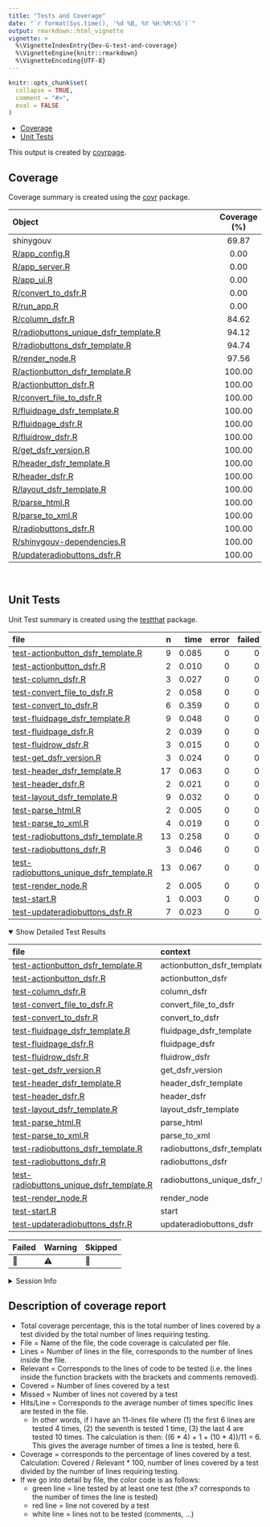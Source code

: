 ```yaml
---
title: "Tests and Coverage"
date: "`r format(Sys.time(), '%d %B, %Y %H:%M:%S')`"
output: rmarkdown::html_vignette
vignette: >
  %\VignetteIndexEntry{Dev-G-test-and-coverage}
  %\VignetteEngine{knitr::rmarkdown}
  %\VignetteEncoding{UTF-8}
---
```

  
```r
knitr::opts_chunk$set(
  collapse = TRUE,
  comment = "#>",
  eval = FALSE
)
```

<!--- Placeholder for tests/README.md Do Not Edit--->
-   <a href="#coverage" id="toc-coverage">Coverage</a>
-   <a href="#unit-tests" id="toc-unit-tests">Unit Tests</a>

This output is created by
[covrpage](https://github.com/yonicd/covrpage).

## Coverage

Coverage summary is created using the
[covr](https://github.com/r-lib/covr) package.

| Object                                                                            | Coverage (%) |
|:----------------------------------------------------------------------------------|:------------:|
| shinygouv                                                                         |    69.87     |
| [R/app_config.R](https://github.com/spyrales/shinygouv/blob/deliverables-0.0.1/R/app_config.R)                                               |     0.00     |
| [R/app_server.R](https://github.com/spyrales/shinygouv/blob/deliverables-0.0.1/R/app_server.R)                                               |     0.00     |
| [R/app_ui.R](https://github.com/spyrales/shinygouv/blob/deliverables-0.0.1/R/app_ui.R)                                                       |     0.00     |
| [R/convert_to_dsfr.R](https://github.com/spyrales/shinygouv/blob/deliverables-0.0.1/R/convert_to_dsfr.R)                                     |     0.00     |
| [R/run_app.R](https://github.com/spyrales/shinygouv/blob/deliverables-0.0.1/R/run_app.R)                                                     |     0.00     |
| [R/column_dsfr.R](https://github.com/spyrales/shinygouv/blob/deliverables-0.0.1/R/column_dsfr.R)                                             |    84.62     |
| [R/radiobuttons_unique_dsfr_template.R](https://github.com/spyrales/shinygouv/blob/deliverables-0.0.1/R/radiobuttons_unique_dsfr_template.R) |    94.12     |
| [R/radiobuttons_dsfr_template.R](https://github.com/spyrales/shinygouv/blob/deliverables-0.0.1/R/radiobuttons_dsfr_template.R)               |    94.74     |
| [R/render_node.R](https://github.com/spyrales/shinygouv/blob/deliverables-0.0.1/R/render_node.R)                                             |    97.56     |
| [R/actionbutton_dsfr_template.R](https://github.com/spyrales/shinygouv/blob/deliverables-0.0.1/R/actionbutton_dsfr_template.R)               |    100.00    |
| [R/actionbutton_dsfr.R](https://github.com/spyrales/shinygouv/blob/deliverables-0.0.1/R/actionbutton_dsfr.R)                                 |    100.00    |
| [R/convert_file_to_dsfr.R](https://github.com/spyrales/shinygouv/blob/deliverables-0.0.1/R/convert_file_to_dsfr.R)                           |    100.00    |
| [R/fluidpage_dsfr_template.R](https://github.com/spyrales/shinygouv/blob/deliverables-0.0.1/R/fluidpage_dsfr_template.R)                     |    100.00    |
| [R/fluidpage_dsfr.R](https://github.com/spyrales/shinygouv/blob/deliverables-0.0.1/R/fluidpage_dsfr.R)                                       |    100.00    |
| [R/fluidrow_dsfr.R](https://github.com/spyrales/shinygouv/blob/deliverables-0.0.1/R/fluidrow_dsfr.R)                                         |    100.00    |
| [R/get_dsfr_version.R](https://github.com/spyrales/shinygouv/blob/deliverables-0.0.1/R/get_dsfr_version.R)                                   |    100.00    |
| [R/header_dsfr_template.R](https://github.com/spyrales/shinygouv/blob/deliverables-0.0.1/R/header_dsfr_template.R)                           |    100.00    |
| [R/header_dsfr.R](https://github.com/spyrales/shinygouv/blob/deliverables-0.0.1/R/header_dsfr.R)                                             |    100.00    |
| [R/layout_dsfr_template.R](https://github.com/spyrales/shinygouv/blob/deliverables-0.0.1/R/layout_dsfr_template.R)                           |    100.00    |
| [R/parse_html.R](https://github.com/spyrales/shinygouv/blob/deliverables-0.0.1/R/parse_html.R)                                               |    100.00    |
| [R/parse_to_xml.R](https://github.com/spyrales/shinygouv/blob/deliverables-0.0.1/R/parse_to_xml.R)                                           |    100.00    |
| [R/radiobuttons_dsfr.R](https://github.com/spyrales/shinygouv/blob/deliverables-0.0.1/R/radiobuttons_dsfr.R)                                 |    100.00    |
| [R/shinygouv-dependencies.R](https://github.com/spyrales/shinygouv/blob/deliverables-0.0.1/R/shinygouv-dependencies.R)                       |    100.00    |
| [R/updateradiobuttons_dsfr.R](https://github.com/spyrales/shinygouv/blob/deliverables-0.0.1/R/updateradiobuttons_dsfr.R)                     |    100.00    |

<br>

## Unit Tests

Unit Test summary is created using the
[testthat](https://github.com/r-lib/testthat) package.

| file                                                                                          |   n |  time | error | failed | skipped | warning | icon |
|:----------------------------------------------------------------------------------------------|----:|------:|------:|-------:|--------:|--------:|:-----|
| [test-actionbutton_dsfr_template.R](https://github.com/spyrales/shinygouv/blob/deliverables-0.0.1/tests/testthat/test-actionbutton_dsfr_template.R)               |   9 | 0.085 |     0 |      0 |       0 |       0 |      |
| [test-actionbutton_dsfr.R](https://github.com/spyrales/shinygouv/blob/deliverables-0.0.1/tests/testthat/test-actionbutton_dsfr.R)                                 |   2 | 0.010 |     0 |      0 |       0 |       0 |      |
| [test-column_dsfr.R](https://github.com/spyrales/shinygouv/blob/deliverables-0.0.1/tests/testthat/test-column_dsfr.R)                                             |   3 | 0.027 |     0 |      0 |       0 |       0 |      |
| [test-convert_file_to_dsfr.R](https://github.com/spyrales/shinygouv/blob/deliverables-0.0.1/tests/testthat/test-convert_file_to_dsfr.R)                           |   2 | 0.058 |     0 |      0 |       0 |       0 |      |
| [test-convert_to_dsfr.R](https://github.com/spyrales/shinygouv/blob/deliverables-0.0.1/tests/testthat/test-convert_to_dsfr.R)                                     |   6 | 0.359 |     0 |      0 |       0 |       1 | ⚠️   |
| [test-fluidpage_dsfr_template.R](https://github.com/spyrales/shinygouv/blob/deliverables-0.0.1/tests/testthat/test-fluidpage_dsfr_template.R)                     |   9 | 0.048 |     0 |      0 |       0 |       0 |      |
| [test-fluidpage_dsfr.R](https://github.com/spyrales/shinygouv/blob/deliverables-0.0.1/tests/testthat/test-fluidpage_dsfr.R)                                       |   2 | 0.039 |     0 |      0 |       0 |       0 |      |
| [test-fluidrow_dsfr.R](https://github.com/spyrales/shinygouv/blob/deliverables-0.0.1/tests/testthat/test-fluidrow_dsfr.R)                                         |   3 | 0.015 |     0 |      0 |       0 |       0 |      |
| [test-get_dsfr_version.R](https://github.com/spyrales/shinygouv/blob/deliverables-0.0.1/tests/testthat/test-get_dsfr_version.R)                                   |   3 | 0.024 |     0 |      0 |       0 |       0 |      |
| [test-header_dsfr_template.R](https://github.com/spyrales/shinygouv/blob/deliverables-0.0.1/tests/testthat/test-header_dsfr_template.R)                           |  17 | 0.063 |     0 |      0 |       0 |       0 |      |
| [test-header_dsfr.R](https://github.com/spyrales/shinygouv/blob/deliverables-0.0.1/tests/testthat/test-header_dsfr.R)                                             |   2 | 0.021 |     0 |      0 |       0 |       0 |      |
| [test-layout_dsfr_template.R](https://github.com/spyrales/shinygouv/blob/deliverables-0.0.1/tests/testthat/test-layout_dsfr_template.R)                           |   9 | 0.032 |     0 |      0 |       0 |       0 |      |
| [test-parse_html.R](https://github.com/spyrales/shinygouv/blob/deliverables-0.0.1/tests/testthat/test-parse_html.R)                                               |   2 | 0.005 |     0 |      0 |       0 |       0 |      |
| [test-parse_to_xml.R](https://github.com/spyrales/shinygouv/blob/deliverables-0.0.1/tests/testthat/test-parse_to_xml.R)                                           |   4 | 0.019 |     0 |      0 |       0 |       0 |      |
| [test-radiobuttons_dsfr_template.R](https://github.com/spyrales/shinygouv/blob/deliverables-0.0.1/tests/testthat/test-radiobuttons_dsfr_template.R)               |  13 | 0.258 |     0 |      0 |       0 |       0 |      |
| [test-radiobuttons_dsfr.R](https://github.com/spyrales/shinygouv/blob/deliverables-0.0.1/tests/testthat/test-radiobuttons_dsfr.R)                                 |   3 | 0.046 |     0 |      0 |       0 |       0 |      |
| [test-radiobuttons_unique_dsfr_template.R](https://github.com/spyrales/shinygouv/blob/deliverables-0.0.1/tests/testthat/test-radiobuttons_unique_dsfr_template.R) |  13 | 0.067 |     0 |      0 |       0 |       0 |      |
| [test-render_node.R](https://github.com/spyrales/shinygouv/blob/deliverables-0.0.1/tests/testthat/test-render_node.R)                                             |   2 | 0.005 |     0 |      0 |       0 |       0 |      |
| [test-start.R](https://github.com/spyrales/shinygouv/blob/deliverables-0.0.1/tests/testthat/test-start.R)                                                         |   1 | 0.003 |     0 |      0 |       0 |       0 |      |
| [test-updateradiobuttons_dsfr.R](https://github.com/spyrales/shinygouv/blob/deliverables-0.0.1/tests/testthat/test-updateradiobuttons_dsfr.R)                     |   7 | 0.023 |     0 |      0 |       0 |       0 |      |

<details open>
<summary>
Show Detailed Test Results
</summary>

| file                                                                                             | context                           | test                                    | status  |   n |  time | icon |
|:-------------------------------------------------------------------------------------------------|:----------------------------------|:----------------------------------------|:--------|----:|------:|:-----|
| [test-actionbutton_dsfr_template.R](https://github.com/spyrales/shinygouv/blob/deliverables-0.0.1/tests/testthat/test-actionbutton_dsfr_template.R#L4)               | actionbutton_dsfr_template        | actionButton_dsfr_template works        | PASS    |   9 | 0.085 |      |
| [test-actionbutton_dsfr.R](https://github.com/spyrales/shinygouv/blob/deliverables-0.0.1/tests/testthat/test-actionbutton_dsfr.R#L10)                                | actionbutton_dsfr                 | actionButton_dsfr works                 | PASS    |   2 | 0.010 |      |
| [test-column_dsfr.R](https://github.com/spyrales/shinygouv/blob/deliverables-0.0.1/tests/testthat/test-column_dsfr.R#L4)                                             | column_dsfr                       | column_dsfr works                       | PASS    |   3 | 0.027 |      |
| [test-convert_file_to_dsfr.R](https://github.com/spyrales/shinygouv/blob/deliverables-0.0.1/tests/testthat/test-convert_file_to_dsfr.R#L25)                          | convert_file_to_dsfr              | convert_file_to_dsfr works              | PASS    |   2 | 0.058 |      |
| [test-convert_to_dsfr.R](https://github.com/spyrales/shinygouv/blob/deliverables-0.0.1/tests/testthat/test-convert_to_dsfr.R#L18)                                    | convert_to_dsfr                   | convert_to_dsfr works                   | WARNING |   6 | 0.359 | ⚠️   |
| [test-fluidpage_dsfr_template.R](https://github.com/spyrales/shinygouv/blob/deliverables-0.0.1/tests/testthat/test-fluidpage_dsfr_template.R#L4)                     | fluidpage_dsfr_template           | fluidPage_dsfr_template works           | PASS    |   9 | 0.048 |      |
| [test-fluidpage_dsfr.R](https://github.com/spyrales/shinygouv/blob/deliverables-0.0.1/tests/testthat/test-fluidpage_dsfr.R#L13)                                      | fluidpage_dsfr                    | fluidPage_dsfr works                    | PASS    |   2 | 0.039 |      |
| [test-fluidrow_dsfr.R](https://github.com/spyrales/shinygouv/blob/deliverables-0.0.1/tests/testthat/test-fluidrow_dsfr.R#L4)                                         | fluidrow_dsfr                     | fluidRow_dsfr works                     | PASS    |   3 | 0.015 |      |
| [test-get_dsfr_version.R](https://github.com/spyrales/shinygouv/blob/deliverables-0.0.1/tests/testthat/test-get_dsfr_version.R#L4)                                   | get_dsfr_version                  | get_dsfr_version works                  | PASS    |   3 | 0.024 |      |
| [test-header_dsfr_template.R](https://github.com/spyrales/shinygouv/blob/deliverables-0.0.1/tests/testthat/test-header_dsfr_template.R#L4)                           | header_dsfr_template              | header_dsfr_template works              | PASS    |  17 | 0.063 |      |
| [test-header_dsfr.R](https://github.com/spyrales/shinygouv/blob/deliverables-0.0.1/tests/testthat/test-header_dsfr.R#L9)                                             | header_dsfr                       | header_dsfr works                       | PASS    |   2 | 0.021 |      |
| [test-layout_dsfr_template.R](https://github.com/spyrales/shinygouv/blob/deliverables-0.0.1/tests/testthat/test-layout_dsfr_template.R#L4)                           | layout_dsfr_template              | layout_dsfr_template works              | PASS    |   9 | 0.032 |      |
| [test-parse_html.R](https://github.com/spyrales/shinygouv/blob/deliverables-0.0.1/tests/testthat/test-parse_html.R#L8)                                               | parse_html                        | tester parse_html                       | PASS    |   2 | 0.005 |      |
| [test-parse_to_xml.R](https://github.com/spyrales/shinygouv/blob/deliverables-0.0.1/tests/testthat/test-parse_to_xml.R#L4)                                           | parse_to_xml                      | parse_to_xml works                      | PASS    |   4 | 0.019 |      |
| [test-radiobuttons_dsfr_template.R](https://github.com/spyrales/shinygouv/blob/deliverables-0.0.1/tests/testthat/test-radiobuttons_dsfr_template.R#L4)               | radiobuttons_dsfr_template        | radioButtons_dsfr_template works        | PASS    |  13 | 0.258 |      |
| [test-radiobuttons_dsfr.R](https://github.com/spyrales/shinygouv/blob/deliverables-0.0.1/tests/testthat/test-radiobuttons_dsfr.R#L11)                                | radiobuttons_dsfr                 | radioButtons_dsfr works                 | PASS    |   3 | 0.046 |      |
| [test-radiobuttons_unique_dsfr_template.R](https://github.com/spyrales/shinygouv/blob/deliverables-0.0.1/tests/testthat/test-radiobuttons_unique_dsfr_template.R#L4) | radiobuttons_unique_dsfr_template | radioButtons_unique_dsfr_template works | PASS    |  13 | 0.067 |      |
| [test-render_node.R](https://github.com/spyrales/shinygouv/blob/deliverables-0.0.1/tests/testthat/test-render_node.R#L4)                                             | render_node                       | render_node works                       | PASS    |   2 | 0.005 |      |
| [test-start.R](https://github.com/spyrales/shinygouv/blob/deliverables-0.0.1/tests/testthat/test-start.R#L2)                                                         | start                             | multiplication works                    | PASS    |   1 | 0.003 |      |
| [test-updateradiobuttons_dsfr.R](https://github.com/spyrales/shinygouv/blob/deliverables-0.0.1/tests/testthat/test-updateradiobuttons_dsfr.R#L4)                     | updateradiobuttons_dsfr           | updateRadioButtons_dsfr works           | PASS    |   7 | 0.023 |      |

| Failed | Warning | Skipped |
|:-------|:--------|:--------|
| 🛑     | ⚠️      | 🔶      |

</details>
<details>
<summary>
Session Info
</summary>

| Field    | Value                        |
|:---------|:-----------------------------|
| Version  | R version 4.2.0 (2022-04-22) |
| Platform | x86_64-pc-linux-gnu (64-bit) |
| Running  | Ubuntu 20.04.4 LTS           |
| Language | fr_FR                        |
| Timezone | Europe/Paris                 |

| Package  | Version |
|:---------|:--------|
| testthat | 3.1.4   |
| covr     | 3.5.1   |
| covrpage | 0.1     |

</details>
<!--- Final Status : skipped/warning --->


## Description of coverage report

- Total coverage percentage, this is the total number of lines covered by a test divided by the total number of lines requiring testing.
- File = Name of the file, the code coverage is calculated per file.
- Lines = Number of lines in the file, corresponds to the number of lines inside the file.
- Relevant = Corresponds to the lines of code to be tested (i.e. the lines inside the function brackets with the brackets and comments removed).
- Covered = Number of lines covered by a test
- Missed = Number of lines not covered by a test
- Hits/Line = Corresponds to the average number of times specific lines are tested in the file.
    + In other words, if I have an 11-lines file where (1) the first 6 lines are tested 4 times, (2) the seventh is tested 1 time, (3) the last 4 are tested 10 times. The calculation is then: ((6 * 4) + 1 + (10 * 4))/11 = 6. This gives the average number of times a line is tested, here 6. 
- Coverage = corresponds to the percentage of lines covered by a test. Calculation: Covered / Relevant * 100, number of lines covered by a test divided by the number of lines requiring testing.
- If we go into detail by file, the color code is as follows:
    - green line = line tested by at least one test (the x? corresponds to the number of times the line is tested)
    - red line = line not covered by a test
    - white line = lines not to be tested (comments, ...)
